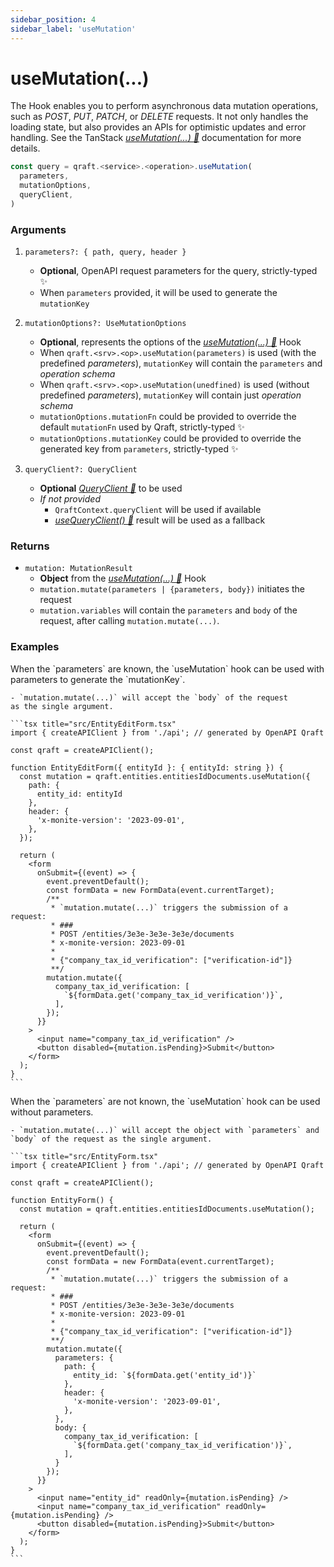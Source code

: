 ```yaml
---
sidebar_position: 4
sidebar_label: 'useMutation'
---
```



# useMutation(...)

The Hook enables you to perform asynchronous data mutation operations, such as _POST_, _PUT_, _PATCH_, or _DELETE_ requests.
It not only handles the loading state, but also provides an APIs for optimistic updates and error handling.
See the TanStack [_useMutation(...) 🌴_](https://tanstack.com/query/latest/docs/framework/react/reference/useMutation)
documentation for more details.

```ts
const query = qraft.<service>.<operation>.useMutation(
  parameters,
  mutationOptions,
  queryClient,
)
```

### Arguments

1. `parameters?: { path, query, header }`
   - **Optional**, OpenAPI request parameters for the query, strictly-typed ✨
   - When `parameters` provided, it will be used to generate the `mutationKey`

2. `mutationOptions?: UseMutationOptions`
   - **Optional**, represents the options of the [_useMutation(...) 🌴_](https://tanstack.com/query/latest/docs/framework/react/reference/useMutation) Hook
   - When `qraft.<srv>.<op>.useMutation(parameters)` is used (with the predefined _parameters_), `mutationKey` will contain the `parameters` and _operation schema_
   - When `qraft.<srv>.<op>.useMutation(unedfined)` is used (without predefined _parameters_), `mutationKey` will contain just _operation schema_
   - `mutationOptions.mutationFn` could be provided to override the default `mutationFn` used by Qraft, strictly-typed ✨
   - `mutationOptions.mutationKey` could be provided to override the generated key from `parameters`, strictly-typed ✨

3. `queryClient?: QueryClient`
   - **Optional** [_QueryClient 🌴_](https://tanstack.com/query/latest/docs/reference/QueryClient) to be used
   - _If not provided_
     - `QraftContext.queryClient` will be used if available
     - [_useQueryClient() 🌴_](https://tanstack.com/query/latest/docs/framework/react/reference/useQueryClient)
       result will be used as a fallback

### Returns
- `mutation: MutationResult`
  - **Object** from the [_useMutation(...) 🌴_](https://tanstack.com/query/latest/docs/framework/react/reference/useMutation) Hook
  - `mutation.mutate(parameters | {parameters, body})` initiates the request
  - `mutation.variables` will contain the `parameters` and `body` of the request,
    after calling `mutation.mutate(...)`.

### Examples

<Tabs>
  <TabItem value="with-known-parameters" label="With parameters 📖" default>
    When the `parameters` are known, the `useMutation` hook can be used with parameters
    to generate the `mutationKey`.

    - `mutation.mutate(...)` will accept the `body` of the request
    as the single argument.

    ```tsx title="src/EntityEditForm.tsx"
    import { createAPIClient } from './api'; // generated by OpenAPI Qraft

    const qraft = createAPIClient();

    function EntityEditForm({ entityId }: { entityId: string }) {
      const mutation = qraft.entities.entitiesIdDocuments.useMutation({
        path: {
          entity_id: entityId
        },
        header: {
          'x-monite-version': '2023-09-01',
        },
      });

      return (
        <form
          onSubmit={(event) => {
            event.preventDefault();
            const formData = new FormData(event.currentTarget);
            /**
             * `mutation.mutate(...)` triggers the submission of a request:
             * ###
             * POST /entities/3e3e-3e3e-3e3e/documents
             * x-monite-version: 2023-09-01
             *
             * {"company_tax_id_verification": ["verification-id"]}
             **/
            mutation.mutate({
              company_tax_id_verification: [
                `${formData.get('company_tax_id_verification')}`,
              ],
            });
          }}
        >
          <input name="company_tax_id_verification" />
          <button disabled={mutation.isPending}>Submit</button>
        </form>
      );
    }
    ```
  </TabItem>
  <TabItem value="without-known-parameters" label="No parameters 📓">
    When the `parameters` are not known, the `useMutation` hook can be used without parameters.

    - `mutation.mutate(...)` will accept the object with `parameters` and `body` of the request as the single argument.

    ```tsx title="src/EntityForm.tsx"
    import { createAPIClient } from './api'; // generated by OpenAPI Qraft

    const qraft = createAPIClient();

    function EntityForm() {
      const mutation = qraft.entities.entitiesIdDocuments.useMutation();

      return (
        <form
          onSubmit={(event) => {
            event.preventDefault();
            const formData = new FormData(event.currentTarget);
            /**
             * `mutation.mutate(...)` triggers the submission of a request:
             * ###
             * POST /entities/3e3e-3e3e-3e3e/documents
             * x-monite-version: 2023-09-01
             *
             * {"company_tax_id_verification": ["verification-id"]}
             **/
            mutation.mutate({
              parameters: {
                path: {
                  entity_id: `${formData.get('entity_id')}`
                },
                header: {
                  'x-monite-version': '2023-09-01',
                },
              },
              body: {
                company_tax_id_verification: [
                  `${formData.get('company_tax_id_verification')}`,
                ],
              }
            });
          }}
        >
          <input name="entity_id" readOnly={mutation.isPending} />
          <input name="company_tax_id_verification" readOnly={mutation.isPending} />
          <button disabled={mutation.isPending}>Submit</button>
        </form>
      );
    }
    ```
  </TabItem>
</Tabs>
